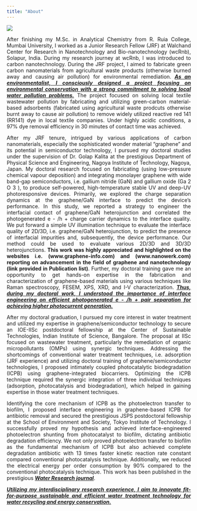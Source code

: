 ```yaml
---
title: "About" 
---
```


![](pictures/research_path.png)

::: {style="text-align: justify"}
After finishing my M.Sc. in Analytical Chemistry from R. Ruia College, Mumbai University, I worked as a Junior Research Fellow (JRF) at Walchand Center for Research in Nanotechnology and Bio-nanotechnology (wcRnb), Solapur, India. During my research journey at wcRnb, I was introduced to carbon nanotechnology. During the JRF project, I aimed to fabricate green carbon nanomaterials from agricultural waste products (otherwise burned away and causing air pollution) for environmental remediation. [***As an environmentalist, I consciously designed a project focusing on environmental conservation with a strong commitment to solving local water pollution problems.***]{.underline} The project focused on solving local textile wastewater pollution by fabricating and utilizing green-carbon material-based adsorbents (fabricated using agricultural waste prodcuts otherwise burnt away to cause air pollution) to remove widely utilized reactive red 141 (RR141) dye in local textile companies. Under highly acidic conditions, a 97% dye removal efficiency in 30 minutes of contact time was achieved.

After my JRF tenure, intrigued by various applications of carbon nanomaterials, especially the sophisticated wonder material “graphene” and its potential in semiconductor technology, I pursued my doctoral studies under the supervision of Dr. Golap Kalita at the prestigious Department of Physical Science and Engineering, Nagoya Institute of Technology, Nagoya, Japan. My doctoral research focused on fabricating (using low-pressure chemical vapour deposition) and integrating monolayer graphene with wide band-gap semiconductors, i.e. gallium nitride (GaN) and gallium oxide (Ga 2 O 3 ), to produce self-powered, high-temperature stable UV and deep-UV photoresponsive devices. Primarily, we explored the charge separation dynamics at the graphene/GaN interface to predict the device's performance. In this study, we reported a strategy to engineer the interfacial contact of graphene/GaN heterojunction and correlated the photogenerated e - /h + charge carrier dynamics to the interface quality. We put forward a simple UV illumination technique to evaluate the interface quality of 2D/3D, i.e. graphene/GaN heterojunction, to predict the presence of interfacial impurities and, subsequently, the device performance. Our method could be used to evaluate various 2D/3D and 3D/3D heterojunctions. **This work was highly appreciated and highlighted on the websites i.e. (www.graphene-info.com) and (www.nanowerk.com) reporting on advancement in the field of graphene and nanotechnology (link provided in Publication list)**. Further, my doctoral training gave me an opportunity to get hands-on expertise in the fabrication and characterization of graphene-based materials using various techniques like Raman spectroscopy, FESEM, XPS, XRD, and I-V characterization. [***Thus, during my doctoral work, I understood the importance of interface engineering on efficient photogenerated e - /h + pair separation for achieving higher photocurrent generation.***]{.underline}

After my doctoral graduation, I pursued my core interest in water treatment and utilized my expertise in graphene/semiconductor technology to secure an IOE-IISc postdoctoral fellowship at the Center of Sustainable Technologies, Indian Institute of Science, Bangalore. The proposal at IISc focused on wastewater treatment, particularly the remediation of organic micropollutants (OMPs) using synergic techniques. Addressing the shortcomings of conventional water treatment techniques, i.e. adsorption (JRF experience) and utilizing doctoral training of graphene/semiconductor technologies, I proposed intimately coupled photocatalytic biodegradation (ICPB) using graphene-integrated biocarriers. Optimizing the ICPB technique required the synergic integration of three individual techniques (adsorption, photocatalysis and biodegradation), which helped in gaining expertise in those water treatment techniques.

Identifying the core mechanism of ICPB as the photoelectron transfer to biofilm, I proposed interface engineering in graphene-based ICPB for antibiotic removal and secured the prestigious JSPS postdoctoral fellowship at the School of Environment and Society, Tokyo Institute of Technology. I successfully proved my hypothesis and achieved interface-engineered photoelectron shunting from photocatalyst to biofilm, dictating antibiotic degradation efficiency. We not only proved photoelectron transfer to biofilm as the fundamental mechanism of ICPB but also achieved complete degradation antibiotic with 13 times faster kinetic reaction rate constant compared conventional photocatalysis technique. Additionally, we reduced the electrical energy per order consumption by 90% compared to the conventional photocatalysis technique. This work has been published in the prestigious [***Water Research journal***]{.underline}.

[***Utilizing my interdisciplinary research experience, I aim to innovate fit-for-purpose sustainable and efficient water treatment technology for water recycling and energy conservation.***]{.underline}
:::
